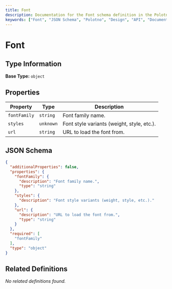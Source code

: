 ```yaml
---
title: Font
description: Documentation for the Font schema definition in the Polotno Design JSON Schema.
keywords: ["Font", "JSON Schema", "Polotno", "Design", "API", "Documentation"]
---
```


# Font



## Type Information

**Base Type:** `object`



## Properties


| Property | Type | Description |
|----------|------|----------|
| `fontFamily` | `string` | Font family name. |
| `styles` | `unknown` | Font style variants (weight, style, etc.). |
| `url` | `string` | URL to load the font from. |



## JSON Schema

```json
{
  "additionalProperties": false,
  "properties": {
    "fontFamily": {
      "description": "Font family name.",
      "type": "string"
    },
    "styles": {
      "description": "Font style variants (weight, style, etc.)."
    },
    "url": {
      "description": "URL to load the font from.",
      "type": "string"
    }
  },
  "required": [
    "fontFamily"
  ],
  "type": "object"
}
```

## Related Definitions

*No related definitions found.*
